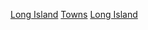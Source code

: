 {{Commons category|Towns on Long Island}}

[[Category:紐約州城鎮|Long Island]]
[[Category:長島地理|Towns]]
[[Category:紐約城市群城鎮|Long Island]]